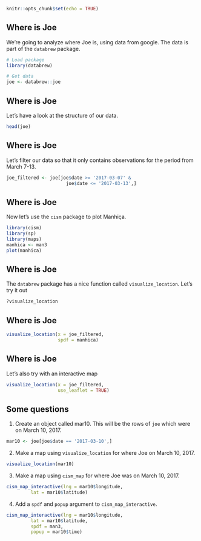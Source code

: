 ```r
knitr::opts_chunk$set(echo = TRUE)
```


## Where is Joe {.build}

We're going to analyze where Joe is, using data from google. The data is part of the `databrew` package.

```r
# Load package
library(databrew)

# Get data
joe <- databrew::joe
```

## Where is Joe {.build}

Let's have a look at the structure of our data.

```r
head(joe)
```

## Where is Joe {.build}

Let's filter our data so that it only contains observations for the period from March 7-13.

```r
joe_filtered <- joe[joe$date >= '2017-03-07' &
                      joe$date <= '2017-03-13',]
```

## Where is Joe {.build}

Now let's use the `cism` package to plot Manhiça.

```r
library(cism)
library(sp)
library(maps)
manhica <- man3
plot(manhica)
```

## Where is Joe {.build}

The `databrew` package has a nice function called `visualize_location`. Let's try it out

```r
?visualize_location
```

## Where is Joe {.build}

```r
visualize_location(x = joe_filtered,
                   spdf = manhica)
```



## Where is Joe {.build}

Let's also try with an interactive map

```r
visualize_location(x = joe_filtered,
                   use_leaflet = TRUE)
```

## Some questions

1. Create an object called mar10. This will be the rows of `joe` which were on March 10, 2017.

```r
mar10 <- joe[joe$date == '2017-03-10',]
```

2. Make a map using `visualize_location` for where Joe on March 10, 2017.

```r
visualize_location(mar10)
```

3. Make a map using `cism_map` for where Joe was on March 10, 2017.

```r
cism_map_interactive(lng = mar10$longitude,
         lat = mar10$latitude)
```

4. Add a `spdf` and `popup` argument to `cism_map_interactive`.

```r
cism_map_interactive(lng = mar10$longitude,
         lat = mar10$latitude,
         spdf = man3,
         popup = mar10$time)
```
